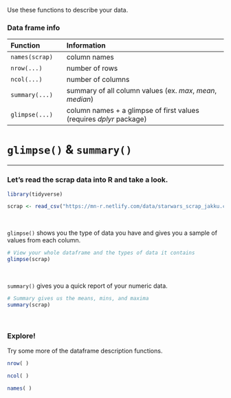 
Use these functions to describe your data.

### Data frame info {-}

<div class="pinkcode">

| Function  |  | Information                                                      |   
|:----------|--|:-----------------------------------------------------------------|
| `names(scrap)`  |  | column names            |  
| `nrow(...)`     |  | number of rows          |  
| `ncol(...)`     |  | number of columns       | 
| `summary(...)`  |  | summary of all column values (ex. _max_, _mean_, _median_)  | 
| `glimpse(...)`  |  | column names + a glimpse of first values (requires _dplyr_ package)   |

</div>


# `glimpse()` & `summary()`
<hr>



### Let's read the scrap data into R and take a look. {-}

```r
library(tidyverse)

scrap <- read_csv("https://mn-r.netlify.com/data/starwars_scrap_jakku.csv")
```

<br>

`glimpse()` shows you the type of data you have and gives you a sample of values from each column.

```r
# View your whole dataframe and the types of data it contains
glimpse(scrap)
```

<br>

`summary()` gives you a quick report of your numeric data.

```r
# Summary gives us the means, mins, and maxima 
summary(scrap)
```

<br>

<div class="tip">
### <i class="fas fa-user-astronaut" aria-hidden="true" style="color: green"></i> Explore! {-}

Try some more of the dataframe description functions.

```r
nrow( )

ncol( )

names( )
```

</div>

